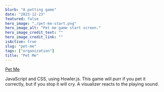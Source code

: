 ```yaml
---
blurb: "A petting game"
date: "2023-12-23"
featured: false
hero_image: "./pet-me-start.png"
hero_image_alt: "Pet me game start screen."
hero_image_credit_text: ""
hero_image_credit_link: ""
isActive: true
slug: "pet-me"
tags: ["organization"]
title: "Pet Me"
---
```


[Pet Me](https://elliotreed.github.io/petme/)

JavaScript and CSS, using Howler.js. This game will purr if you pet it correctly, but if you stop it will cry. A visualizer reacts to the playing sound.